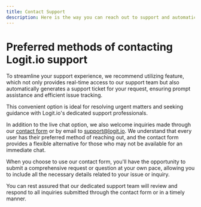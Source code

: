 ```yaml
---
title: Contact Support
description: Here is the way you can reach out to support and automatically generate a support ticket for your request
---
```


# Preferred methods of contacting Logit.io support

To streamline your support experience, we recommend 
utilizing <IntercomButton text="Logit.io's live chat " /> feature, 
which not only provides real-time access to our support team but 
also automatically generates a support ticket for your request, 
ensuring prompt assistance and efficient issue tracking.

This convenient option is ideal for resolving urgent matters and 
seeking guidance with Logit.io's dedicated support professionals.

In addition to the live chat option, we also welcome inquiries made 
through our [contact form](https://logit.io/about-us/contact-us/) or by 
email to support@logit.io. We understand that every user has their preferred 
method of reaching out, and the contact form provides a flexible alternative 
for those who may not be available for an immediate chat.

When you choose to use our contact form, you'll have the opportunity to 
submit a comprehensive request or question at your own pace, allowing you 
to include all the necessary details related to your issue or inquiry.

You can rest assured that our dedicated support team will review and 
respond to all inquiries submitted through the contact form 
or <IntercomButton text="via live chat" /> in a timely manner.